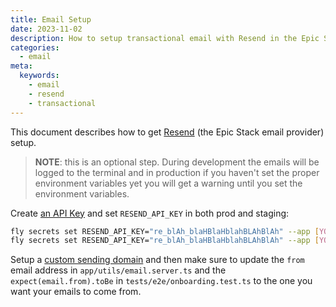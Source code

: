 ```yaml
---
title: Email Setup
date: 2023-11-02
description: How to setup transactional email with Resend in the Epic Stack.
categories:
  - email
meta:
  keywords:
    - email
    - resend
    - transactional
---
```

This document describes how to get [Resend](https://resend.com) (the Epic Stack
email provider) setup.

> **NOTE**: this is an optional step. During development the emails will be
> logged to the terminal and in production if you haven't set the proper
> environment variables yet you will get a warning until you set the environment
> variables.

Create [an API Key](https://resend.com/api-keys) and set `RESEND_API_KEY` in
both prod and staging:

```sh
fly secrets set RESEND_API_KEY="re_blAh_blaHBlaHblahBLAhBlAh" --app [YOUR_APP_NAME]
fly secrets set RESEND_API_KEY="re_blAh_blaHBlaHblahBLAhBlAh" --app [YOUR_APP_NAME]-staging
```

Setup a [custom sending domain](https://resend.com/domains) and then make sure
to update the `from` email address in `app/utils/email.server.ts` and the
`expect(email.from).toBe` in `tests/e2e/onboarding.test.ts` to the one you want
your emails to come from.
